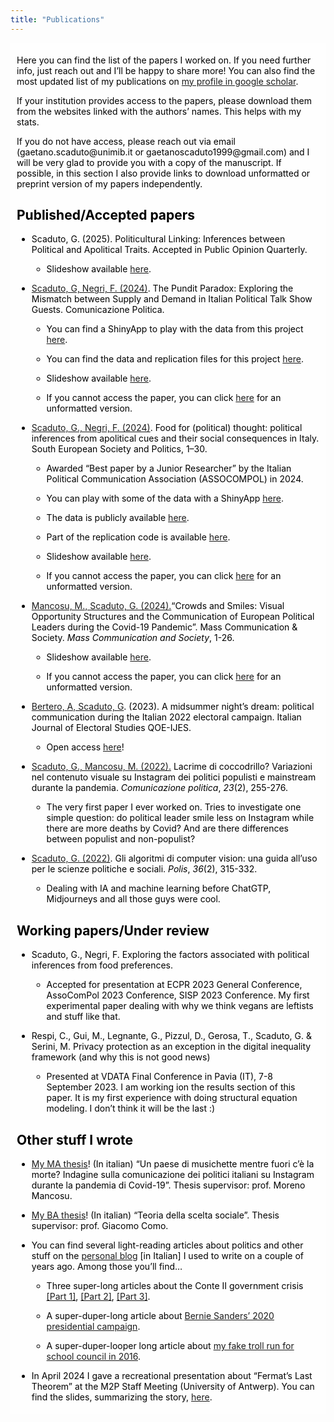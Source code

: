 ```yaml
---
title: "Publications"
---
```


```{=html}
<style>
  body {
  background-image: url("/backgrounds/background_ag1.jpeg");
  background-attachment: fixed;
  background-size: cover;
  background-repeat: no-repeat;
}
  
.text-background {
    background-color: rgba(256, 256, 256, 0.8); 
    color: black; /* White text for contrast */
    padding: 5px 10px; /* Padding around text */
    display: inline-block; /* Ensures the background only takes up necessary space */
}
</style>
```

::: text-background

Here you can find the list of the papers I worked on. If you need further info, just reach out and I'll be happy to share more! You can also find the most updated list of my publications on [my profile in google scholar](https://scholar.google.it/citations?user=g52GJngAAAAJ&hl=it&oi=ao).

If your institution provides access to the papers, please download them from the websites linked with the authors' names. This helps with my stats.

If you do not have access, please reach out via email (gaetano.scaduto\@unimib.it or gaetanoscaduto1999\@gmail.com) and I will be very glad to provide you with a copy of the manuscript. If possible, in this section I also provide links to download unformatted or preprint version of my papers independently.

## Published/Accepted papers

-   Scaduto, G. (2025). Politicultural Linking: Inferences between Political and Apolitical Traits. Accepted in Public Opinion Quarterly.

    -   Slideshow available <i class="fas fa-download pr-1 fa-fw"></i> [here](presentations/PL_presentation.pdf){target="_blank"}.

-   [Scaduto, G, Negri, F. (2024)](https://www.rivisteweb.%20it/doi/10.3270/115244). The Pundit Paradox: Exploring the Mismatch between Supply and Demand in Italian Political Talk Show Guests. Comunicazione Politica.

    -   You can find a ShinyApp to play with the data from this project [here](https://gaetanoscaduto.shinyapps.io/talkshows/).

    -   You can find the data and replication files for this project [here](https://github.com/gaetanoscaduto/Pundit_Paradox_Rep_Files).

    -   Slideshow available <i class="fas fa-download pr-1 fa-fw"></i> [here](presentations/PP_presentation.pdf){target="_blank"}.

    -   If you cannot access the paper, you can click <i class="fas fa-download pr-1 fa-fw"></i> [here](publications/manuscript%20versions/Pundit_paradox_unformatted.pdf){target="_blank"} for an unformatted version.

<!-- -->

-   [Scaduto, G., Negri, F. (2024)](https://doi.org/10.%201080/13608746.2024.2411539). Food for (political) thought: political inferences from apolitical cues and their social consequences in Italy. South European Society and Politics, 1–30.

    -   Awarded "Best paper by a Junior Researcher" by the Italian Political Communication Association (ASSOCOMPOL) in 2024.

    -   You can play with some of the data with a ShinyApp [here](https://gaetanoscaduto.shinyapps.io/risposteaperte/).

    -   The data is publicly available [here](https://www.unidata.unimib.it/?indagine=inferenze-politiche-da-elementi-apolitici-il-caso-del-cibo-in-italia-2023).

    -   Part of the replication code is available [here](https://github.com/gaetanoscaduto/FFPT).
    
    -   Slideshow available <i class="fas fa-download pr-1 fa-fw"></i> [here](presentations/FFPT_presentation.pdf){target="_blank"}.

    -   If you cannot access the paper, you can click <i class="fas fa-download pr-1 fa-fw"></i> [here](publications/manuscript%20versions/FFPT_unformatted.pdf){target="_blank"} for an unformatted version.

<!-- -->

-   [Mancosu, M., Scaduto, G. (2024).](https://www.tandfonline.com/doi/full/10.1080/15205436.2024.2351980)"Crowds and Smiles: Visual Opportunity Structures and the Communication of European Political Leaders during the Covid-19 Pandemic". Mass Communication & Society. *Mass Communication and Society*, 1-26.

    -   Slideshow available <i class="fas fa-download pr-1 fa-fw"></i> [here](presentations/CoS_presentation.pdf){target="_blank"}. 
    
    - If you cannot access the paper, you can click <i class="fas fa-download pr-1 fa-fw"></i> [here](publications/manuscript%20versions/CoS_unformatted.pdf){target="_blank"} for an unformatted version.
    
       

<!--         <p><i class="fas fa-download pr-1 fa-fw"></i><a href=publications/Mancosu_Scaduto_2024.pdf target=_blank> Click here to download</a>.</p> -->

-   [Bertero, A, Scaduto, G](https://oaj.fupress.net/index.php/qoe/article/view/14224). (2023). A midsummer night's dream: political communication during the Italian 2022 electoral campaign. Italian Journal of Electoral Studies QOE-IJES.

    -   Open access [here](https://oaj.fupress.net/index.php/qoe/article/view/14224/12058)!

<!--         <p><i class="fas fa-download pr-1 fa-fw"></i><a href=publications/Bertero_Scaduto_2023.pdf target=_blank> Click here to download</a>.</p> -->

-   [Scaduto, G., Mancosu, M. (2022).](https://www.rivisteweb.it/doi/10.3270/104851) Lacrime di coccodrillo? Variazioni nel contenuto visuale su Instagram dei politici populisti e mainstream durante la pandemia. *Comunicazione politica*, *23*(2), 255-276.

    -   The very first paper I ever worked on. Tries to investigate one simple question: do political leader smile less on Instagram while there are more deaths by Covid? And are there differences between populist and non-populist?

<!--         <p><i class="fas fa-download pr-1 fa-fw"></i><a href=publications/Scaduto_Mancosu_2022.pdf target=_blank> Click here to download</a>.</p> -->

-   [Scaduto, G. (2022)](https://www.rivisteweb.it/doi/10.1424/104525). Gli algoritmi di computer vision: una guida all'uso per le scienze politiche e sociali. *Polis*, *36*(2), 315-332.

    -   Dealing with IA and machine learning before ChatGTP, Midjourneys and all those guys were cool.

<!--         <p><i class="fas fa-download pr-1 fa-fw"></i><a href=publications/Scaduto_2022.pdf target=_blank> Click here to download</a>.</p> -->

## Working papers/Under review

-   Scaduto, G., Negri, F. Exploring the factors associated with political inferences from food preferences.

    -   Accepted for presentation at ECPR 2023 General Conference, AssoComPol 2023 Conference, SISP 2023 Conference. My first experimental paper dealing with why we think vegans are leftists and stuff like that.

-   Respi, C., Gui, M., Legnante, G., Pizzul, D., Gerosa, T., Scaduto, G. & Serini, M. Privacy protection as an exception in the digital inequality framework (and why this is not good news)

    -   Presented at VDATA Final Conference in Pavia (IT), 7-8 September 2023. I am working ion the results section of this paper. It is my first experience with doing structural equation modeling. I don't think it will be the last :)

## Other stuff I wrote

-   [My MA thesis](publications/TESI_merged.pdf)! (In italian) "Un paese di musichette mentre fuori c'è la morte? Indagine sulla comunicazione dei politici italiani su Instagram durante la pandemia di Covid-19". Thesis supervisor: prof. Moreno Mancosu.

-   [My BA thesis](publications/Tesi_triennale.pdf)! (In italian) "Teoria della scelta sociale". Thesis supervisor: prof. Giacomo Como.

-   You can find several light-reading articles about politics and other stuff on the [personal blog](https://nienteditwee.blogspot.com/) \[in Italian\] I used to write on a couple of years ago. Among those you'll find...

    -   Three super-long articles about the Conte II government crisis [\[Part 1\]](https://nienteditwee.blogspot.com/2021/01/capire-la-crisi-racconto-autoironico.html), [\[Part 2\]](https://nienteditwee.blogspot.com/2021/02/lintermezzo-dal-conte-ter-mario-draghi.html), [\[Part 3\]](https://nienteditwee.blogspot.com/2021/02/continuare-capire-la-crisi.html).

    -   A super-duper-long article about [Bernie Sanders' 2020 presidential campaign](https://nienteditwee.blogspot.com/2019/12/).

    -   A super-duper-looper long article about [my fake troll run for school council in 2016](https://nienteditwee.blogspot.com/2016/10/).

-   In April 2024 I gave a recreational presentation about "Fermat's Last Theorem" at the M2P Staff Meeting (University of Antwerp). You can find the slides, summarizing the story, [here](https://github.com/gaetanoscaduto/other-stuff/blob/main/Fermat%E2%80%99s%20Last%20Problem%20(2).pdf).

::: 